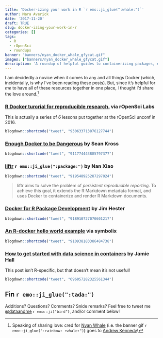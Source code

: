 ```yaml
---
title: 'Docker-izing your work in R `r emo::ji_glue(":whale:")`'
author: Mara Averick
date: '2017-11-20'
draft: TRUE
slug: docker-izing-your-work-in-r
categories: []
tags:
  - R
  - rOpenSci
  - roundups
banner: "banners/nyan_docker_whale_gfycat.gif"
images: ["banners/nyan_docker_whale_gfycat.gif"]
description: 'A roundup of helpful guides to containerizing packages, docs, projects, and more by using Docker with R. `r emo::ji_glue(":package:")`'
---
```


I am decidedly a novice when it comes to any and all things Docker (which, 
incidentally, is why I've been reading these posts). But, since it's helpful for 
_me_ to have all of these resources together in one place, I thought I'd share 
the love around.[^nyanwhale]

### [R Docker turorial for reproducible research.](http://ropenscilabs.github.io/r-docker-tutorial/) via rOpenSci Labs

This is actually a series of *6* lessons put together at the 
rOpenSci unconf in 2016.

```r
blogdown::shortcode("tweet", "930633713876127744")
```


### [Enough Docker to be Dangerous](http://seankross.com/2017/09/17/Enough-Docker-to-be-Dangerous.html) by Sean Kross

```r
blogdown::shortcode("tweet", "911774443885797377")
```

### [liftr](https://liftr.me/) `r emo::ji_glue(":package:")` by Nan Xiao

```r
blogdown::shortcode("tweet", "919548925287297024")
```

> liftr aims to solve the problem of _persistent reproducible reporting_. 
> To achieve this goal, it extends the R Markdown metadata format, 
> and uses Docker to containerize and render R Markdown documents.

### [Docker for R Package Development](http://www.jimhester.com/2017/10/13/docker/) by Jim Hester

```r
blogdown::shortcode("tweet", "918910727070601217")
```

### [An R-docker hello world example](https://www.symbolix.com.au/blog-main/r-docker-hello) via symbolix

```r
blogdown::shortcode("tweet", "910938183386484738")
```

### [How to get started with data science in containers](http://blog.kaggle.com/2016/02/05/how-to-get-started-with-data-science-in-containers/) by Jamie Hall

This post isn't R-specific, but that doesn't mean it's not useful!

```r
blogdown::shortcode("tweet", "696057282325561344")
```

## Fin `r emo::ji_glue(":tada:")`

Additions? Questions? Comments? Snide remarks? Feel free to tweet me [\@dataandme](https://twitter.com/dataandme) `r emo::ji("bird")`, and/or comment below!

[^nyanwhale]: Speaking of sharing love: cred for [Nyan Whale](https://gfycat.com/gifs/detail/PerfectHarshHoatzin) (i.e. the banner gif `r emo::ji_glue(":rainbow: :whale:")`) goes to [Andrew Kennedy](https://www.youtube.com/watch?v=2c_rmqme6rc)!

